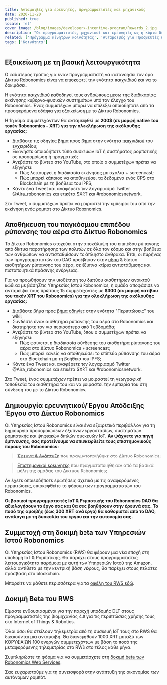 ```yaml
---
title: Ανταμοιβές για ερευνητές, προγραμματιστές και μηχανικούς
date: 2020-11-20
published: true
locale: 'el'
cover_image: /blog/images/developers-incentive-program/Rewards_2.jpg
description: "Οι προγραμματιστές, μηχανικοί και ερευνητές ως η κύρια δύναμη οδήγησης της βιομηχανίας ρομποτικής λαμβάνουν ανταμοιβές για δραστηριότητες έρευνας και ανάπτυξης βασισμένες στο δίκτυο Robonomics. Οι πυρήνας των προγραμματιστών του Robonomics DAO είχαν εντοπίσει 5000 XRT για την ενθάρρυνση της κοινότητας."
related: ['Πρόγραμμα κίνητρων κοινότητας', 'Ανταμοιβές για Πρεσβευτές & Επηρεσίες']
tags: ['Κοινότητα']
---
```


## Εξοικείωση με τη βασική λειτουργικότητα

Ο καλύτερος τρόπος για έναν προγραμματιστή να κατανοήσει τον όρο Δίκτυο Robonomics είναι να επισκεφτεί την ενότητα [παιχνιδιού](https://wiki.robonomics.network/docs/create-account-in-dapp/) και να το δοκιμάσει.

Η ενότητα [παιχνιδιού](https://wiki.robonomics.network/docs/create-account-in-dapp/) καθοδηγεί τους ανθρώπους μέσω της διαδικασίας εκκίνησης κυβερνο-φυσικών συστημάτων υπό τον έλεγχο του Robonomics. Ένας συμμετέχων μπορεί να επιλέξει οποιοδήποτε από τα προσφερόμενα εδάφια για εξοικείωση με το Δίκτυο Robonomics.

Η 1η κύμα συμμετεχόντων θα ανταμειφθεί με **200$ (σε μορφή native του τοκέν Robonomics - XRT) για την ολοκλήρωση της ακόλουθης εργασίας**:

* Διαβάστε τις οδηγίες βήμα προς βήμα στην ενότητα [παιχνιδιού](https://wiki.robonomics.network/docs/create-account-in-dapp/) του εγχειριδίου;
* Εκκινήστε οποιοδήποτε τύπο συσκευών IoT ή συστήματος ρομποτικής σε προσομοίωση ή πραγματικό;
* Ανεβάστε το βίντεο στο YouTube, στο οποίο ο συμμετέχων πρέπει να εξηγήσει:
    * Πώς λειτουργεί η διαδικασία εκκίνησης με σχόλια + screencast;
    * Πώς μπορεί κάποιος να αποθηκεύσει τα δεδομένα ενός CPS στο Blockchain με τη βοήθεια του IPFS;
* Κάντε ένα Tweet και αναφέρετε τον λογαριασμό Twitter @Aira_robonomics και ετικέτα $XRT και #robonomicsnetwork.

Στο Tweet, ο συμμετέχων πρέπει να μοιραστεί την εμπειρία του από την εκκίνηση ενός ρομπότ στο Δίκτυο Robonomics.

## Αποθήκευση του παγκόσμιου επιπέδου ρύπανσης του αέρα στο Δίκτυο Robonomics

Το Δίκτυο Robonomics στοχεύει στην αποκάλυψη του επιπέδου ρύπανσης από δίκτυα παρατήρησης των πολιτών σε όλο τον κόσμο και στην βοήθεια των ανθρώπων να αντισταθμίσουν το άπληστο άνθρακα. Έτσι, οι πυρήνας των προγραμματιστών του DAO προέβησαν στην [υδρο](https://www.frontiersin.org/articles/10.3389/frobt.2020.00070/full) & δίκτυο αισθητήρων ρύπανσης του αέρα, σε έξυπνα κτίρια αντιστάθμισης και πιστοποιητικά πράσινης ενέργειας.

Για να προωθήσουν την υιοθέτηση του δικτύου αισθητήρων ανοικτού κώδικα με βάσηΣτις Υπηρεσίες Ιστού Robonomics, η ομάδα αποφάσισε να ανταμείψει τους πρώτους 15 συμμετέχοντες με **$300 (σε μορφή νατίβου του τοκέν XRT του Robonomics) για την ολοκλήρωση της ακόλουθης εργασίας:**

* Διαβάστε βήμα προς [βήμα οδηγίες](https://wiki.robonomics.network/docs/connect-sensor-to-robonomics/) στην ενότητα "Περιπτώσεις" του wiki;
* Συνδέστε έναν αισθητήρα ρύπανσης του αέρα στο Robonomics και διατηρήστε τον για περισσότερο από 1 εβδομάδα;
* Ανεβάστε το βίντεο στο YouTube, όπου ο συμμετέχων πρέπει να εξηγήσει:
   * Πώς φαίνεται η διαδικασία σύνδεσης του αισθητήρα ρύπανσης του αέρα στο Δίκτυο Robonomics + screencast;
   * Πώς μπορεί κανείς να αποθηκεύσει το επίπεδο ρύπανσης του αέρα στο Blockchain με τη βοήθεια του IPFS;
* Κάντε ένα Tweet και αναφέρετε τον λογαριασμό Twitter @Aira_robonomics και ετικέτα $XRT και #robonomicsnetwork.

Στο Tweet, ένας συμμετέχων πρέπει να μοιραστεί τη γεωγραφική τοποθεσία του αισθητήρα του και να μοιραστεί την εμπειρία του στη σύνδεσή του με το Δίκτυο Robonomics.

## Δημιουργία ερευνητικού/Έργου Απόδειξης Έργου στο Δίκτυο Robonomics

Οι Υπηρεσίες Ιστού Robonomics είναι ένα εξαιρετικό περιβάλλον για τη δημιουργία προσομοιώσεων έξυπνων εργοστασίων, συστημάτων ρομποτικής και ψηφιακών διπλών συσκευών IoT.
**Αν ψάχνετε για πηγή έμπνευσης, σας προτείνουμε να επισκεφθείτε τους επιστημονικούς πόρους του Robonomics:**

> [Έρευνα & Ανάπτυξη](https://wiki.robonomics.network/docs/r-and-d-based-on-robonomics-network/) που πραγματοποιήθηκε στο Δίκτυο Robonomics;

> [Επιστημονικοί ερευνητές](https://robonomics.network/community#science) που πραγματοποιήθηκαν από τα βασικά μέλη της ομάδας του Δικτύου Robonomics;

Αν έχετε οποιεσδήποτε ερωτήσεις σχετικά με τις αναφερόμενες περιπτώσεις, επισκεφθείτε το φόρουμ των προγραμματιστών του Robonomics.

**Οι βασικοί προγραμματιστές IoT & Ρομποτικής του Robonomics DAO θα αξιολογήσουν το έργο σας και θα σας βοηθήσουν στην έρευνά σας.**
**Το ποσό της αμοιβής (έως 300 XRT ανά έργο) θα καθοριστεί από το DAO, ανάλογα με τη δυσκολία του έργου και την αυτονομία σας.**

## Συμμετοχή στη δοκιμή beta των Υπηρεσιών Ιστού Robonomics

Οι Υπηρεσίες Ιστού Robonomics (RWS) θα φέρουν μια νέα εποχή στη υποδομή IoT & Ρομποτικής.
Θα παρέχει στους προγραμματιστές λειτουργικότητα παρόμοια με αυτή των Υπηρεσιών Ιστού της Amazon, αλλά αντίθετα με την κεντρική βάση νέφους, θα παρέχει στους πελάτες πρόσβαση στο blockchain.

Μπορείτε να μάθετε περισσότερα για τα [οφέλη του RWS εδώ](https://blog.aira.life/robonomics-web-services-and-rws-token-intro-d730ab50ad42?source=collection_home---4------2-----------------------).

## Δοκιμή Beta του RWS

Είμαστε ενθουσιασμένοι για την παροχή υποδομής DLT στους προγραμματιστές της βιομηχανίας 4.0 για τις περιπτώσεις χρήσης τους στο Internet of Things & Robotics.

Όλοι όσοι θα στείλουν τηλεμετρία από τη συσκευή IoT τους στο RWS θα δικαιούνται μια ανταμοιβή.
Θα διανεμηθούν 1000 XRT μεταξύ των ΚΟΡΥΦΑΙΩΝ 100 ενεργών συμμετεχόντων με βάση το ποσό της μεταφερόμενης τηλεμετρίας στο RWS στο τέλος κάθε μήνα.

Συμπληρώστε τη φόρμα για να συμμετάσχετε στη [δοκιμή beta των Robonomics Web Services](https://share.hsforms.com/1rlIfFL6ZSriaOjtf4NAGPw535vx).

Σας ευχαριστούμε για τη συνεισφορά στην ανάπτυξη της οικονομίας των αυτόνομων ρομπότ.